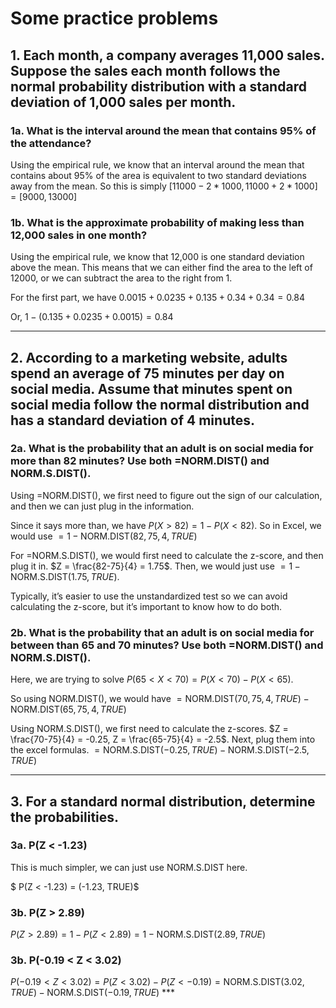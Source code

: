 # Some practice problems

## 1. Each month, a company averages 11,000 sales. Suppose the sales each month follows the normal probability distribution with a standard deviation of 1,000 sales per month. 

### 1a. What is the interval around the mean that contains 95% of the attendance? 

Using the empirical rule, we know that an interval around the mean that contains
about 95% of the area is equivalent to two standard deviations away from the 
mean. So this is simply $[11000 - 2*1000, 11000+ 2*1000] = [9000, 13000]$

### 1b. What is the approximate probability of making less than 12,000 sales in one month?

Using the empirical rule, we know that 12,000 is one standard deviation above 
the mean. This means that we can either find the area to the left of 12000, or 
we can subtract the area to the right from 1. 

For the first part, we have $0.0015 + 0.0235 + 0.135 + 0.34 + 0.34 = 0.84$

Or, $1 - (0.135 + 0.0235 + 0.0015) = 0.84$

***

## 2. According to a marketing website, adults spend an average of 75 minutes per day on social media. Assume that minutes spent on social media follow the normal distribution and has a standard deviation of 4 minutes. 

### 2a. What is the probability that an adult is on social media for more than 82 minutes? Use both =NORM.DIST() and NORM.S.DIST().

Using =NORM.DIST(), we first need to figure out the sign of our calculation, and 
then we can just plug in the information.

Since it says more than, we have $P(X>82) = 1 - P(X<82)$. So in Excel, we would
use $=1-\text{NORM.DIST}(82, 75, 4, TRUE)$

For =NORM.S.DIST(), we would first need to calculate the z-score, and then plug
it in. $Z = \frac{82-75}{4} = 1.75$. Then, we would just use $=1-\text{NORM.S.DIST}(1.75, TRUE)$.

Typically, it's easier to use the unstandardized test so we can avoid calculating
the z-score, but it's important to know how to do both.

### 2b. What is the probability that an adult is on social media for between than 65 and 70 minutes? Use both =NORM.DIST() and NORM.S.DIST().

Here, we are trying to solve $P(65<X<70) = P(X<70) - P(X<65)$.

So using NORM.DIST(), we would have $=\text{NORM.DIST}(70, 75, 4, TRUE) - \text{NORM.DIST}(65, 75, 4, TRUE)$

Using NORM.S.DIST(), we first need to calculate the z-scores.
$Z = \frac{70-75}{4} = -0.25, Z = \frac{65-75}{4} = -2.5$. Next, plug them into
the excel formulas. $=\text{NORM.S.DIST}(-0.25, TRUE) - \text{NORM.S.DIST}(-2.5, TRUE)$

***

## 3. For a standard normal distribution, determine the probabilities.

### 3a. P(Z < -1.23)

This is much simpler, we can just use NORM.S.DIST here.

$ P(Z < -1.23) = \text{NORM.S.DIST}(-1.23, TRUE)$

### 3b. P(Z > 2.89)

$P(Z > 2.89) = 1 - P(Z < 2.89)= 1 - \text{NORM.S.DIST}(2.89, TRUE)$

### 3b. P(-0.19 < Z < 3.02)
$P(-0.19 < Z < 3.02)= P(Z < 3.02)- P(Z < -0.19) = \text{NORM.S.DIST}(3.02, TRUE) - \text{NORM.S.DIST}(-0.19, TRUE)$
***
